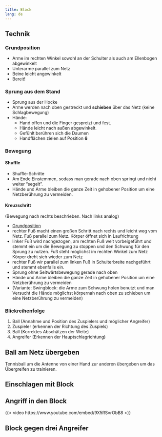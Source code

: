 ```yaml
---
title: Block
lang: de
---
```


## Technik

### Grundposition

* Arme im rechten Winkel sowohl an der Schulter als auch am Ellenbogen abgewinkelt
* Unterarme parallel zum Netz
* Beine leicht angewinkelt
* Bereit!

### Sprung aus dem Stand

* Sprung aus der Hocke
* Arme werden nach oben gestreckt und **schieben** über das Netz (keine Schlagbewegung) 
* Hände:
  * Hand offen und die Finger gespreizt und fest. 
  * Hände leicht nach außen abgewinkelt.
  * Gefühlt berühren sich die Daumen
  * Handflächen zielen auf Position **6**
  
### Bewegung

#### Shuffle

* Shuffle-Schritte
* Am Ende Einstemmen, sodass man gerade nach oben springt und nicht weiter "segelt".
* Hände und Arme bleiben die ganze Zeit in gehobener Position um eine Netzberührung zu vermeiden.

#### Kreuzschritt

(Bewegung nach rechts beschrieben. Nach links analog) 

* [Grundposition](#Grundposition)
* rechter Fuß macht einen großen Schritt nach rechts und leicht weg vom Netz. Fuß parallel zum Netz. Körper öffnet sich in Laufrichtung
* linker Fuß wird nachgezogen, am rechten Fuß weit vorbeigeführt und stemmt ein um die Bewegung zu stoppen und den Schwung für den Sprung zu nutzen. Fuß steht möglichst im rechten Winkel zum Netz Körper dreht sich wieder zum Netz
* rechter Fuß wir parallel zum linken Fuß in Schulterbreite nachgeführt und stemmt ebenfalls ein.
* Sprung ohne Seitwärtsbewegung gerade nach oben
* Hände und Arme bleiben die ganze Zeit in gehobener Position um eine Netzberührung zu vermeiden
* (Variante: Swingblock: die Arme zum Schwung holen benutzt und man Versucht die Hände möglichst körpernah nach oben zu schieben um eine Netzberührung zu vermeiden)

### Blickreihenfolge

1. Ball (Annahme und Position des Zuspielers und möglicher Angreifer)
2. Zuspieler (erkennen der Richtung des Zuspiels)
3. Ball (Korrektes Abschätzen der Weite)
4. Angreifer (Erkennen der Hauptschlagrichtung)

## Ball am Netz übergeben

Tennisball um die Antenne von einer Hand zur anderen übergeben um das Übergreifen zu trainieren. 

## Einschlagen mit Block

## Angriff in den Block

{{< video https://www.youtube.com/embed/9X5RSvrObB8 >}}

## Block gegen drei Angreifer

